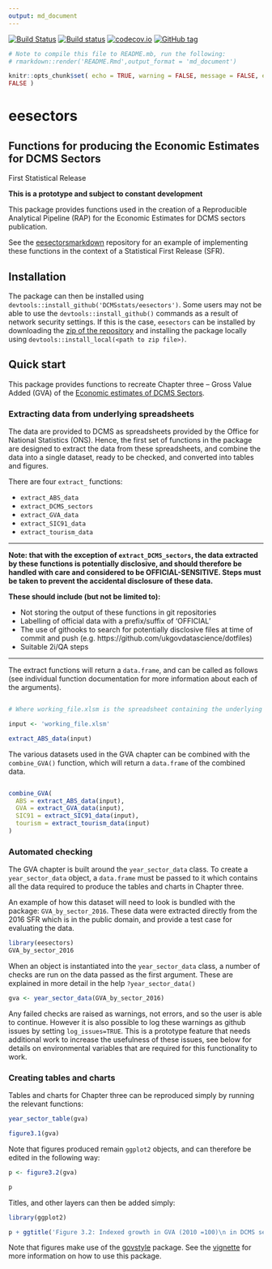 ```yaml
--- 
output: md_document 
---
```


[![Build
Status](https://travis-ci.org/DCMSstats/eesectors.svg?branch=master)](https://travis-ci.org/DCMSstats/eesectors)
[![Build
status](https://ci.appveyor.com/api/projects/status/vulmerft4p30339l/branch/master?svg=true)](https://ci.appveyor.com/project/ivyleavedtoadflax/eesectors/branch/master)
[![codecov.io](http://codecov.io/github/DCMSstats/eesectors/coverage.svg?branch=master)](http://codecov.io/github/DCMSstats/eesectors?branch=master)
[![GitHub
tag](https://img.shields.io/github/tag/DCMSstats/eesectors.svg)](https://github.com/DCMSstats/eesectors/releases)

```r

# Note to compile this file to README.mb, run the following:
# rmarkdown::render('README.Rmd',output_format = 'md_document')

knitr::opts_chunk$set( echo = TRUE, warning = FALSE, message = FALSE, error =
FALSE )

```

# eesectors 

## Functions for producing the Economic Estimates for DCMS Sectors
First Statistical Release

**This is a prototype and subject to constant development**

This package provides functions used in the creation of a Reproducible
Analytical Pipeline (RAP) for the Economic Estimates for DCMS sectors
publication.

See the [eesectorsmarkdown](https://github.com/DCMSstats/eesectorsmarkdown) repository for an example of implementing these functions in the context of a Statistical First Release (SFR).

## Installation

The package can then be installed using `devtools::install_github('DCMSstats/eesectors')`. 
Some users may not be able to use the `devtools::install_github()` commands as a result of network security settings. 
If this is the case, `eesectors` can be installed by downloading the [zip of the repository](https://github.com/DCMSstats/eesectors/archive/master.zip) and installing the package locally using `devtools::install_local(<path to zip file>)`.

## Quick start

This package provides functions to recreate Chapter three -- Gross Value Added
(GVA) of the [Economic estimates of DCMS Sectors](https://www.gov.uk/government/uploads/system/uploads/attachment_data/file/544103/DCMS_Sectors_Economic_Estimates_-_August_2016.pdf).

### Extracting data from underlying spreadsheets

The data are provided to DCMS as spreadsheets provided by the Office for
National Statistics (ONS). Hence, the first set of functions in the package are
designed to extract the data from these spreadsheets, and combine the data into
a single dataset, ready to be checked, and converted into tables and figures.

There are four `extract_` functions:

* `extract_ABS_data` 
* `extract_DCMS_sectors` 
* `extract_GVA_data` 
* `extract_SIC91_data` 
* `extract_tourism_data`

---

**Note: that with the exception of `extract_DCMS_sectors`, the data extracted by these functions is potentially disclosive, and should therefore be handled with care and considered to be OFFICIAL-SENSITIVE. Steps must be taken to prevent the accidental disclosure of these data.**

**These should include (but not be limited to):** 

* Not storing the output of these functions in git repositories 
* Labelling of official data with a prefix/suffix of 'OFFICIAL' 
* The use of githooks to search for potentially disclosive files at time of commit and push (e.g. https://github.com/ukgovdatascience/dotfiles) 
* Suitable 2i/QA steps

---

The extract functions will return a `data.frame`, and can be called as follows (see individual function documentation for more information about each of the arguments).

```r

# Where working_file.xlsm is the spreadsheet containing the underlying data 

input <- 'working_file.xlsm' 

extract_ABS_data(input) 

```

The various datasets used in the GVA chapter can be combined with the `combine_GVA()` function, which will return a `data.frame` of the combined data.

```r

combine_GVA(
  ABS = extract_ABS_data(input),
  GVA = extract_GVA_data(input),
  SIC91 = extract_SIC91_data(input),
  tourism = extract_tourism_data(input)
)

```

### Automated checking

The GVA chapter is built around the `year_sector_data` class. To create a
`year_sector_data` object, a `data.frame` must be passed to it which contains
all the data required to produce the tables and charts in Chapter three.

An example of how this dataset will need to look is bundled with the package:
`GVA_by_sector_2016`. These data were extracted directly from the 2016 SFR which
is in the public domain, and provide a test case for evaluating the data.

```r

library(eesectors) 
GVA_by_sector_2016 
```

When an object is instantiated into the `year_sector_data` class, a number of checks
are run on the data passed as the first argument. These are explained in more
detail in the help `?year_sector_data()`

```r

gva <- year_sector_data(GVA_by_sector_2016) 

```

Any failed checks are raised as warnings, not errors, and so the user is able to continue. 
However it is also possible to log these warnings as github issues by setting `log_issues=TRUE`.
This is a prototype feature that needs additional work to increase the usefulness of these issues, see below for details on environmental variables that are required for this functionality to work.

### Creating tables and charts

Tables and charts for Chapter three can be reproduced simply by running the relevant functions:

```r

year_sector_table(gva) 

```

```r

figure3.1(gva) 

```

Note that figures produced remain `ggplot2` objects, and can therefore be edited
in the following way:

```r

p <- figure3.2(gva)

p 

```

Titles, and other layers can then be added simply:

```r

library(ggplot2)

p + ggtitle('Figure 3.2: Indexed growth in GVA (2010 =100)\n in DCMS sectors and UK: 2010-2015') 

```

Note that figures make use of the [govstyle](https://github.com/ukgovdatascience/govstyle) package. 
See the
[vignette](https://github.com/ukgovdatascience/govstyle/blob/master/vignettes/absence_statistics.md) for more information on how to use this package.

